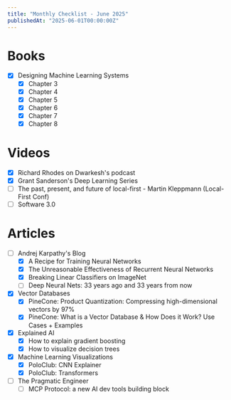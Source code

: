 ```yaml
---
title: "Monthly Checklist - June 2025"
publishedAt: "2025-06-01T00:00:00Z"
---
```


# Books
- [x] Designing Machine Learning Systems
    - [x] Chapter 3
    - [x] Chapter 4
    - [x] Chapter 5
    - [x] Chapter 6
    - [x] Chapter 7
    - [x] Chapter 8

# Videos
- [x] Richard Rhodes on Dwarkesh's podcast
- [x] Grant Sanderson's Deep Learning Series
- [ ] The past, present, and future of local-first - Martin Kleppmann (Local-First Conf)
- [ ] Software 3.0

# Articles
- [ ] Andrej Karpathy's Blog
    - [x] A Recipe for Training Neural Networks
    - [x] The Unreasonable Effectiveness of Recurrent Neural Networks
    - [x] Breaking Linear Classifiers on ImageNet
    - [ ] Deep Neural Nets: 33 years ago and 33 years from now

- [x] Vector Databases
    - [x] PineCone: Product Quantization: Compressing high-dimensional vectors by 97%
    - [x] PineCone: What is a Vector Database & How Does it Work? Use Cases + Examples

- [x] Explained AI
    - [x] How to explain gradient boosting
    - [x] How to visualize decision trees

- [x] Machine Learning Visualizations
    - [x] PoloClub: CNN Explainer
    - [x] PoloClub: Transformers

- [ ] The Pragmatic Engineer
    - [ ] MCP Protocol: a new AI dev tools building block